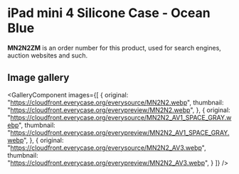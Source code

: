
# iPad mini 4 Silicone Case - Ocean Blue

<Callout type='info' emoji='👉🏻'>**MN2N2ZM** is an order number for this product, used for search engines, auction websites and such.</Callout>

## Image gallery

<GalleryComponent
    images={[
      {
        original: "https://cloudfront.everycase.org/everysource/MN2N2.webp",
        thumbnail: "https://cloudfront.everycase.org/everypreview/MN2N2.webp",
      },
      {
        original: "https://cloudfront.everycase.org/everysource/MN2N2_AV1_SPACE_GRAY.webp",
        thumbnail: "https://cloudfront.everycase.org/everypreview/MN2N2_AV1_SPACE_GRAY.webp",
      },
      {
        original: "https://cloudfront.everycase.org/everysource/MN2N2_AV3.webp",
        thumbnail: "https://cloudfront.everycase.org/everypreview/MN2N2_AV3.webp",
      }
    ]}
  />
